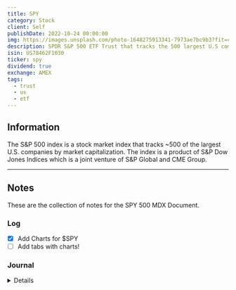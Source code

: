 ```yaml
---
title: SPY
category: Stock
client: Self
publishDate: 2022-10-24 00:00:00
img: https://images.unsplash.com/photo-1648275913341-7973ae7bc9b3?fit=crop&w=1400&h=700&q=75
description: SPDR S&P 500 ETF Trust that tracks the 500 largest U.S companies through S&P Dow Jones Index.
isin: US78462F1030
ticker: spy
dividend: true
exchange: AMEX
tags:
  - trust
  - us
  - etf
---
```



<MDXLayer title={frontmatter.title} description={frontmatter.description}>
<Widget img={frontmatter.img} skeleton={false}>
<MDXJS>



## Information

The S&P 500 index is a stock market index that tracks ~500 of the largest U.S. companies by market capitalization. 
The index is a product of S&P Dow Jones Indices which is a joint venture of S&P Global and CME Group.

---



## Notes

These are the collection of notes for the SPY 500 MDX Document.

### Log

- [x] Add Charts for $SPY
- [ ] Add tabs with charts!

### Journal


<Details data="J1">

#### J1
##### 2023-04-14
Testing the charts for $SPY

</Details>

</MDXJS>
</Widget>
</MDXLayer>